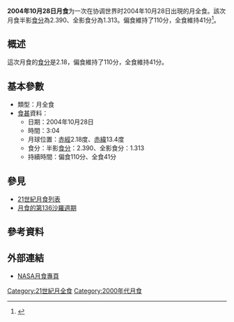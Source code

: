 {{Infobox lunar eclipse
| date        = 2004年10月28日
| time        = 3:04
| nature     = 月全食
| saros       = 136
| gamma           = 0.285
| magnitude      = 半影食分：2.390<br/>全影食分：1.313
| par_duration   = 110分
| tot_duration    = 41分
| chart               = Lunar eclipse chart close-04oct28.png
}}
'''2004年10月28日月食'''为一次在协调世界时2004年10月28日出現的月全食。該次月食半影[[食分|食分]]為2.390、全影食分為1.313。偏食維持了110分，全食維持41分<ref name="nasa_catalog_list">{{cite web|url=http://sunearth.gsfc.nasa.gov/eclipse/LEcat/LE2001-2100.html|title=Lunar Eclipses: 2001 to 2100|language=en|publisher=[[NASA|NASA]]|archiveurl=https://web.archive.org/web/19990202141830/http://sunearth.gsfc.nasa.gov/eclipse/LEcat/LE2001-2100.html|archivedate=1999-02-02|deadurl=yes|accessdate=2016-09-10}}</ref>。

== 概述 ==
這次月食的[[食分|食分]]是2.18，偏食維持了110分，全食維持41分。

== 基本參數 ==
{{NoteUTC}}
* 類型：月全食
*[[食甚|食甚]]資料：
** 日期：2004年10月28日
** 時間：3:04
** 月球位置：[[赤經|赤經]]2.18度、[[赤緯|赤緯]]13.4度
** 食分：半影[[食分|食分]]：2.390、全影食分：1.313
** 持續時間：偏食110分、全食41分

== 參見 ==
{{portal box|天文學}}
* [[21世紀月食列表|21世紀月食列表]]
* [[月食的第136沙羅週期|月食的第136沙羅週期]]

== 參考資料 ==
{{reflist}}

== 外部連結 ==
* [http://eclipse.gsfc.nasa.gov/lunar.html NASA月食專頁]{{Wayback|url=http://eclipse.gsfc.nasa.gov/lunar.html |date=20181231235927 }}{{en icon}}
{{Lunar-eclipse-stub}}
{{月食}}

[[Category:21世紀月全食|Category:21世紀月全食]]
[[Category:2000年代月食|Category:2000年代月食]]